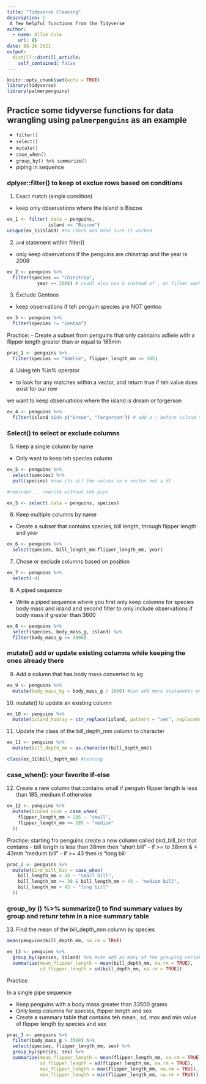 ```yaml
---
title: "Tidyverse Cleaning"
description: |
 A few helpful functions from the Tidyverse 
author:
  - name: Allie Cole
    url: {}
date: 08-16-2021
output:
  distill::distill_article:
    self_contained: false
---
```



```r
knitr::opts_chunk$set(echo = TRUE)
library(tidyverse)
library(palmerpenguins)
```

## Practice some tidyverse functions for data wrangling using `palmerpenguins` as an example

- `filter()`
- `select()`
- `mutate()`
- `case_when()`
- `group_by() %>% summarize()` 
- piping in sequence


### dplyer::filter() to keep ot exclue rows based on conditions 

1. Exact match (single condition)
 - keep only observations where the island is Biscoe 

```r
ex_1 <- filter(.data = penguins,
               island == "Biscoe")
unique(ex_1$island) #to check and make sure it worked
```


2. `and` statement within filter()
- only keep observations if the penguins are chinstrap and the year is 2008 

```r
ex_2 <- penguins %>% 
  filter(species == "Chinstrap",
           year == 2008) # coudl also use & instead of , or filter each seperate
```


3. Exclude Gentoos 
- keep observations if teh penguin species are NOT gentoo

```r
ex_3 <- penguins %>% 
  filter(species != "Gentoo")
```


Practice:
- Create a subset from penguins that only caintains adlieie with a flipper length greater than or equal to 185mm 

```r
prac_1 <- penguins %>%  
  filter(species == "Adelie", flipper_length_mm >= 185)
```


4. Using teh %in% operator
- to look for any matches within a vector, and return true if teh value does exist for our row 

we want to keep observations where the island is dream or torgerson 

```r
ex_4 <- penguins %>% 
  filter(island %in% c("Dream", "Torgersen")) # add a ! before island to get anything not in this vector 
```

### Select() to select or exclude columns

5. Keep a single column by name 

- Only want to keep teh species column 

```r
ex_5 <- penguins %>% 
  select(species) %>% 
  pull(species) #now its all the values in a vector not a df 

#reminder... rewrite without teh pipe 

ex_5 <- select(.data = penguins, species)
```

6. Keep multiple columns by name 

- Create a subset that contains species, bill length, through flipper length and year 

```r
ex_6 <- penguins %>% 
  select(species, bill_length_mm:flipper_length_mm, year)

```


7. Chose or exclude columns based on position 

```r
ex_7 <- penguins %>%  
  select(-4)
```

8. A piped sequence 
- Write a piped sequence where you first only keep columns for species body mass and island and second filter to only include observations if body mass if greater than 3600

```r
ex_8 <- penguins %>% 
  select(species, body_mass_g, island) %>% 
  filter(body_mass_g >= 3600)
```

### mutate() add or update existing columns while keeping the ones already there 

9. Add a column that has body mass converted to kg 

```r
ex_9 <- penguins %>% 
  mutate(body_mass_kg = body_mass_g / 1000) #can add more statements on if you want 
```


10. mutate() to update an existing column 

```r
ex_10 <- penguins %>% 
  mutate(island_hooray = str_replace(island, pattern = "sen", replacement = "HOORAY!!")) #o this is great for fixing spelling mistakes 
```

11. Update the class of the bill_depth_mm column to character 

```r
ex_11 <- penguins %>% 
  mutate(bill_depth_mm = as.character(bill_depth_mm))

class(ex_11$bill_depth_mm) #testing
```


### case_when(): your favorite if-else 

12. Create a new column that contains small if penguin flipper length is less than 185, medium if otherwise 

```r
ex_12 <- penguins %>% 
  mutate(binned_size = case_when(
    flipper_length_mm < 185 ~ "small", 
    flipper_length_mm >= 185 ~ "medium"
  ))
```


Practice: starting fro penguins create a new column called bird_bill_bin that contains 
- bill length is less than 38mm then "short bill"
- if >= to 38mm & < 43mm "meduim bill"
- if >= 43 then is "long bill

```r
prac_2 <- penguins %>% 
  mutate(bird_bill_bin = case_when(
    bill_length_mm < 38 ~ "small bill", 
    bill_length_mm >= 38 & bill_length_mm < 43 ~ "medium bill", 
    bill_length_mm > 43 ~ "long bill"
  ))
```


### group_by () %>% summarize() to find summary values by group and retunr tehm in a nice summary table 

13. Find the mean of the bill_depth_mm column by species 

```r
mean(penguins$bill_depth_mm, na.rm = TRUE)

ex_13 <- penguins %>%  
  group_by(species, island) %>% #can add as many of the grouping variables as you want
  summarize(mean_flipper_length = mean(bill_depth_mm, na.rm = TRUE), 
            sd_flipper_length = sd(bill_depth_mm, na.rm = TRUE))

```

Practice 

In a single pipe sequence 

- Keep penguins with a body mass greater than 33500 grams 
- Only keep columns for species, flipper length and sex
- Create a summary table that contains teh mean , sd, max and min value of flipper length by species and sex 

```r
prac_3 <- penguins %>% 
  filter(body_mass_g > 3500) %>%
  select(species, flipper_length_mm, sex) %>% 
  group_by(species, sex) %>% 
  summarize(mean_flipper_length = mean(flipper_length_mm, na.rm = TRUE), 
            sd_flipper_length = sd(flipper_length_mm, na.rm = TRUE), 
            max_flipper_length = max(flipper_length_mm, na.rm = TRUE), 
            min_flipper_length = min(flipper_length_mm, na.rm = TRUE))
```









